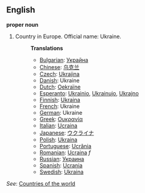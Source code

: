 ==English==

'''proper noun'''

# Country in Europe. Official name: Ukraine.
#:'''Translations'''
#:*[[Bulgarian]]: [[Украйна]]
#:*[[Chinese]]: [[乌克兰]]
#:*[[Czech]]: [[Ukrajina]]
#:*[[Danish]]: Ukraine
#:*[[Dutch]]: [[Oekraïne]]
#:*[[Esperanto]]: [[Ukrainio]], [[Ukrainujo]], [[Ukrajno]]
#:*[[Finnish]]: [[Ukraina]]
#:*[[French]]: Ukraine
#:*[[German]]: Ukraine
#:*[[Greek]]: [[Ουκρανία]]
#:*[[Italian]]: [[Ucraina]]
#:*[[Japanese]]: [[ウクライナ]]
#:*[[Polish]]: [[Ukraina]]
#:*[[Portuguese]]: [[Ucrânia]]
#:*[[Romanian]]: [[Ucraina]] ''f''
#:*[[Russian]]: [[Украина]]
#:*[[Spanish]]: [[Ucrania]]
#:*[[Swedish]]: [[Ukraina]]

''See'': [[Countries of the world]]